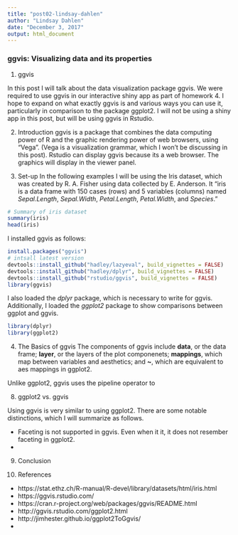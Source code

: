```yaml
---
title: "post02-lindsay-dahlen"
author: "Lindsay Dahlen"
date: "December 3, 2017"
output: html_document
---
```

### ggvis: Visualizing data and its properties

1. ggvis

In this post I will talk about the data visualization package ggvis. We were required to use ggvis in our interactive shiny app as part of homework 4. I hope to expand on what exactly ggvis is and various ways you can use it, particularly in comparison to the package ggplot2. I will not be using a shiny app in this post, but will be using ggvis in Rstudio.

2. Introduction
ggvis is a package that combines the data computing power of R and the graphic rendering power of web browsers, using "Vega". (Vega is a visualization grammar, which I won't be discussing in this post). Rstudio can display ggvis because its a web browser. The graphics will display in the viewer panel.

3. Set-up
In the following examples I will be using the Iris dataset, which was created by R. A. Fisher using data collected by E. Anderson. It "iris is a data frame with 150 cases (rows) and 5 variables (columns) named *Sepal.Length*, *Sepal.Width*, *Petal.Length*, *Petal.Width*, and *Species*."
```r
# Summary of iris dataset
summary(iris)
head(iris)
```
I installed ggvis as follows:
```r
install.packages("ggvis")
# intsall latest version
devtools::install_github("hadley/lazyeval", build_vignettes = FALSE)
devtools::install_github("hadley/dplyr", build_vignettes = FALSE)
devtools::install_github("rstudio/ggvis", build_vignettes = FALSE)
library(ggvis)
```
I also loaded the *dplyr* package, which is necessary to write for ggvis. Additionally, I loaded the *ggplot2* package to show comparisons between ggplot and ggvis.
```r
library(dplyr)
library(ggplot2)
```


4. The Basics of ggvis
The components of ggvis include **data**, or the data frame; **layer**, or the layers of the plot componenets; **mappings**, which map between variables and aesthetics; and **~**, which are equivalent to aes mappings in ggplot2.

Unlike ggplot2, ggvis uses the pipeline operator to 

8. ggplot2 vs. ggvis

Using ggvis is very similar to using ggplot2. There are some notable distinctions, which I will summarize as follows.
 
- Faceting is not supported in ggvis. Even when it it, it does not resember faceting in ggplot2.
- 

9. Conclusion

10. References
- https://stat.ethz.ch/R-manual/R-devel/library/datasets/html/iris.html
- https://ggvis.rstudio.com/
- https://cran.r-project.org/web/packages/ggvis/README.html
- http://ggvis.rstudio.com/ggplot2.html
- http://jimhester.github.io/ggplot2ToGgvis/
-

